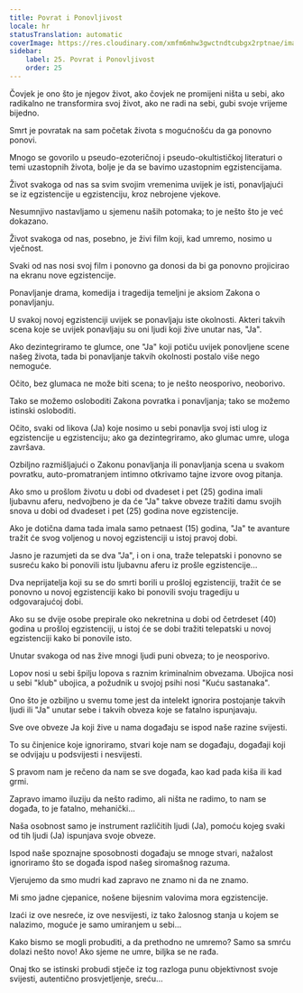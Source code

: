 ```yaml
---
title: Povrat i Ponovljivost
locale: hr
statusTranslation: automatic
coverImage: https://res.cloudinary.com/xmfm6mhw3gwctndtcubgx2rptnae/image/upload/v1740468922/small_cover_tratado_de_psicologia_revolucionaria_a4c0dca4e0.webp
sidebar:
    label: 25. Povrat i Ponovljivost
    order: 25
---
```

Čovjek je ono što je njegov život, ako čovjek ne promijeni ništa u sebi, ako radikalno ne transformira svoj život, ako ne radi na sebi, gubi svoje vrijeme bijedno.

Smrt je povratak na sam početak života s mogućnošću da ga ponovno ponovi.

Mnogo se govorilo u pseudo-ezoteričnoj i pseudo-okultističkoj literaturi o temi uzastopnih života, bolje je da se bavimo uzastopnim egzistencijama.

Život svakoga od nas sa svim svojim vremenima uvijek je isti, ponavljajući se iz egzistencije u egzistenciju, kroz nebrojene vjekove.

Nesumnjivo nastavljamo u sjemenu naših potomaka; to je nešto što je već dokazano.

Život svakoga od nas, posebno, je živi film koji, kad umremo, nosimo u vječnost.

Svaki od nas nosi svoj film i ponovno ga donosi da bi ga ponovno projicirao na ekranu nove egzistencije.

Ponavljanje drama, komedija i tragedija temeljni je aksiom Zakona o ponavljanju.

U svakoj novoj egzistenciji uvijek se ponavljaju iste okolnosti. Akteri takvih scena koje se uvijek ponavljaju su oni ljudi koji žive unutar nas, "Ja".

Ako dezintegriramo te glumce, one "Ja" koji potiču uvijek ponovljene scene našeg života, tada bi ponavljanje takvih okolnosti postalo više nego nemoguće.

Očito, bez glumaca ne može biti scena; to je nešto neosporivo, neoborivo.

Tako se možemo osloboditi Zakona povratka i ponavljanja; tako se možemo istinski osloboditi.

Očito, svaki od likova (Ja) koje nosimo u sebi ponavlja svoj isti ulog iz egzistencije u egzistenciju; ako ga dezintegriramo, ako glumac umre, uloga završava.

Ozbiljno razmišljajući o Zakonu ponavljanja ili ponavljanja scena u svakom povratku, auto-promatranjem intimno otkrivamo tajne izvore ovog pitanja.

Ako smo u prošlom životu u dobi od dvadeset i pet (25) godina imali ljubavnu aferu, nedvojbeno je da će "Ja" takve obveze tražiti damu svojih snova u dobi od dvadeset i pet (25) godina nove egzistencije.

Ako je dotična dama tada imala samo petnaest (15) godina, "Ja" te avanture tražit će svog voljenog u novoj egzistenciji u istoj pravoj dobi.

Jasno je razumjeti da se dva "Ja", i on i ona, traže telepatski i ponovno se susreću kako bi ponovili istu ljubavnu aferu iz prošle egzistencije...

Dva neprijatelja koji su se do smrti borili u prošloj egzistenciji, tražit će se ponovno u novoj egzistenciji kako bi ponovili svoju tragediju u odgovarajućoj dobi.

Ako su se dvije osobe prepirale oko nekretnina u dobi od četrdeset (40) godina u prošloj egzistenciji, u istoj će se dobi tražiti telepatski u novoj egzistenciji kako bi ponovile isto.

Unutar svakoga od nas žive mnogi ljudi puni obveza; to je neosporivo.

Lopov nosi u sebi špilju lopova s ​​raznim kriminalnim obvezama. Ubojica nosi u sebi "klub" ubojica, a požudnik u svojoj psihi nosi "Kuću sastanaka".

Ono što je ozbiljno u svemu tome jest da intelekt ignorira postojanje takvih ljudi ili "Ja" unutar sebe i takvih obveza koje se fatalno ispunjavaju.

Sve ove obveze Ja koji žive u nama događaju se ispod naše razine svijesti.

To su činjenice koje ignoriramo, stvari koje nam se događaju, događaji koji se odvijaju u podsvijesti i nesvijesti.

S pravom nam je rečeno da nam se sve događa, kao kad pada kiša ili kad grmi.

Zapravo imamo iluziju da nešto radimo, ali ništa ne radimo, to nam se događa, to je fatalno, mehanički...

Naša osobnost samo je instrument različitih ljudi (Ja), pomoću kojeg svaki od tih ljudi (Ja) ispunjava svoje obveze.

Ispod naše spoznajne sposobnosti događaju se mnoge stvari, nažalost ignoriramo što se događa ispod našeg siromašnog razuma.

Vjerujemo da smo mudri kad zapravo ne znamo ni da ne znamo.

Mi smo jadne cjepanice, nošene bijesnim valovima mora egzistencije.

Izaći iz ove nesreće, iz ove nesvijesti, iz tako žalosnog stanja u kojem se nalazimo, moguće je samo umiranjem u sebi...

Kako bismo se mogli probuditi, a da prethodno ne umremo? Samo sa smrću dolazi nešto novo! Ako sjeme ne umre, biljka se ne rađa.

Onaj tko se istinski probudi stječe iz tog razloga punu objektivnost svoje svijesti, autentično prosvjetljenje, sreću...

